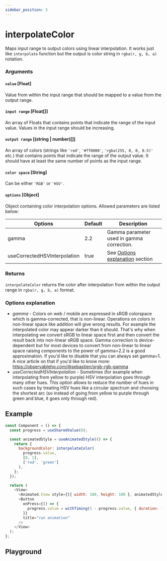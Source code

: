 ```yaml
---
sidebar_position: 3
---
```


# interpolateColor


<DocsCompatibilityInfo />

Maps input range to output colors using linear interpolation. It works just like `interpolate` function but the output is color string in `rgba(r, g, b, a)` notation.

### Arguments

#### `value` [Float]

Value from within the input range that should be mapped to a value from the output range.

#### `input range` [Float[]]

An array of Floats that contains points that indicate the range of the input value. Values in the input range should be increasing.

#### `output range` [(string | number)[]]

An array of colors (strings like `'red'`, `'#ff0000'`, `'rgba(255, 0, 0, 0.5)'` etc.) that contains points that indicate the range of the output value. It should have at least the same number of points as the input range.

#### `color space` [String]

Can be either `'RGB'` or `'HSV'`.

#### `options` [Object]

Object containing color interpolation options. Allowed parameters are listed below:

| Options                      | Default | Description                                             |
| ---------------------------- | ------- | ------------------------------------------------------- |
| gamma                        | 2.2     | Gamma parameter used in gamma correction.               |
| useCorrectedHSVInterpolation | true    | See [Options explanation](#options-explanation) section |

### Returns

`interpolateColor` returns the color after interpolation from within the output range in `rgba(r, g, b, a)` format.

### Options explanation

- _gamma_ - Colors on web / mobile are expressed in sRGB colorspace which is gamma-corrected, that is non-linear.
  Operations on colors in non-linear space like addition will give wrong results. For example the interpolated color
  may appear darker than it should. That's why when interpolating we convert sRGB to linear space first and then convert
  the result back into non-linear sRGB space. Gamma correction is device-dependent but for most devices to convert
  from non-linear to linear space raising components to the power of gamma=2.2 is a good approximation. If you'd like to
  disable that you can always set gamma=1. A nice article on that if you'd like to know more: https://observablehq.com/@sebastien/srgb-rgb-gamma
- _useCorrectedHSVInterpolation_ - Sometimes (for example when interpolating from yellow to purple) HSV interpolation goes
  through many other hues. This option allows to reduce the number of hues in such cases by treating HSV hues like a circular spectrum and choosing
  the shortest arc (so instead of going from yellow to purple through green and blue, it goes only through red).

## Example

```js
const Component = () => {
  const progress = useSharedValue(0);

  const animatedStyle = useAnimatedStyle(() => {
    return {
      backgroundColor: interpolateColor(
        progress.value,
        [0, 1],
        ['red', 'green']
      ),
    };
  });

  return (
    <View>
      <Animated.View style={[{ width: 100, height: 100 }, animatedStyle]} />
      <Button
        onPress={() => {
          progress.value = withTiming(1 - progress.value, { duration: 1000 });
        }}
        title="run animation"
      />
    </View>
  );
};
```

## Playground


<InteractivePlayground usePlayground={useInterpolateColorPlayground} />
